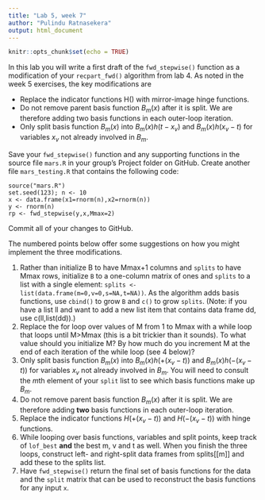 ```yaml
---
title: "Lab 5, week 7"
author: "Pulindu Ratnasekera"
output: html_document
---
```


```r
knitr::opts_chunk$set(echo = TRUE)
```

In this lab you will write a first draft of the `fwd_stepwise()`
function as a modification of your `recpart_fwd()` algorithm
from lab 4.
As noted in the week 5 exercises, the key modifications are

* Replace the indicator functions H() with mirror-image hinge functions.
* Do not remove parent basis function $B_m(x)$ after it
is split. We are therefore adding two basis functions in 
each outer-loop iteration.
* Only split basis function $B_m(x)$ into $B_m(x)h(t-x_v)$
and $B_m(x)h(x_v-t)$ for variables $x_v$ not already involved in $B_m$.

Save your `fwd_stepwise()` function and any supporting functions in
the source file `mars.R` in your group's Project folder on GitHub.
Create another file `mars_testing.R` that contains the following code:

```
source("mars.R")
set.seed(123); n <- 10
x <- data.frame(x1=rnorm(n),x2=rnorm(n))
y <- rnorm(n)
rp <- fwd_stepwise(y,x,Mmax=2)
```

Commit all of your changes to GitHub.

The numbered points below offer some suggestions on how you might
implement the three modifications.

1. Rather than initialize B to have Mmax+1 columns 
and `splits` to have Mmax rows,
initialize `B` to a one-column matrix of ones and `splits` to
a list with a single element:
`splits <- list(data.frame(m=0,v=0,s=NA,t=NA))`.
As the algorithm adds basis functions, use `cbind()` to grow `B`
and `c()` to grow `splits`. (Note: if you have a list ll and want
to add a new list item that contains data frame dd, use c(ll,list(dd)).)
2. Replace the for loop over values of M from 1 to Mmax
with a while loop that loops until M$>$Mmax (this is a bit trickier than
it sounds). To what value should
you initialize M? By how much do you
increment M at the end of each iteration of the while loop (see 4 below)?
3. Only split basis function $B_m(x)$ into $B_m(x)h(+(x_v-t))$
and $B_m(x)h(-(x_v-t))$ for variables $x_v$ not already involved in $B_m$.
You will need to consult the $m$th element of your `split` list to see which 
basis functions make up $B_m$.
4. Do not remove parent basis function $B_m(x)$ after it
is split. We are therefore adding **two** basis functions in 
each outer-loop iteration.
5. Replace the indicator functions $H(+(x_v - t))$ and $H(-(x_v-t))$ with hinge functions. 
6. While looping over basis functions, variables and split points,
keep track of `lof_best` **and** 
the best m, v and t as well. When you finish the three loops, 
construct left- and right-split data frames from splits[[m]]
and add these to the splits list.
7. Have `fwd_stepwise()` return the final set of basis functions 
for the data and the `split` matrix that can be used to 
reconstruct the basis functions for any input `x`.
